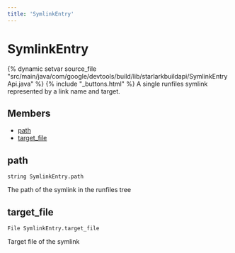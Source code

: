 ```yaml
---
title: 'SymlinkEntry'
---
```


# SymlinkEntry

{% dynamic setvar source_file "src/main/java/com/google/devtools/build/lib/starlarkbuildapi/SymlinkEntryApi.java" %}
{% include "\_buttons.html" %}
A single runfiles symlink represented by a link name and target.

## Members

- [path](#path)
- [target_file](#target_file)

## path

``` rule-signature
string SymlinkEntry.path
```

The path of the symlink in the runfiles tree

## target_file

``` rule-signature
File SymlinkEntry.target_file
```

Target file of the symlink

